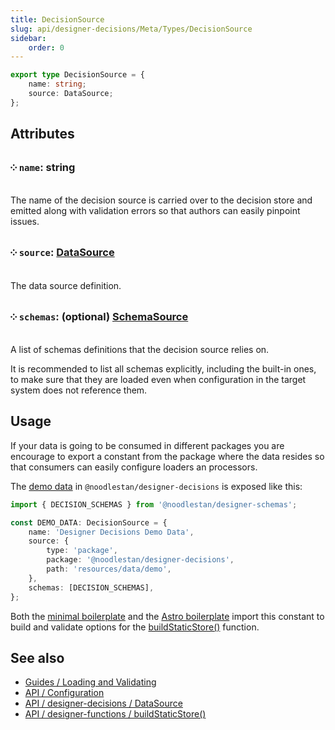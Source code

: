 ```yaml
---
title: DecisionSource
slug: api/designer-decisions/Meta/Types/DecisionSource
sidebar:
    order: 0
---
```


```ts
export type DecisionSource = {
    name: string;
    source: DataSource;
};
```

## Attributes

### ༶ `name`: string

The name of the decision source is carried over to the decision store and emitted along with validation errors so that authors can easily pinpoint issues.

### ༶ `source`: [DataSource](/api/designer-decisions/Meta/Types/DataSource)

The data source definition.

### ༶ `schemas`: (optional) [SchemaSource](/api/designer-decisions/Meta/Types/SchemaSource)

A list of schemas definitions that the decision source relies on.

It is recommended to list all schemas explicitly, including the built-in ones, to make sure that they are loaded even when configuration in the target system does not reference them.

## Usage

If your data is going to be consumed in different packages you are encourage to export a constant from the package where the data resides so that consumers can easily configure loaders an processors.

The [demo data](https://github.com/noodlestan/designer/blob/main/packages/libs/designer-decisions/src/meta/data/constants.ts) in `@noodlestan/designer-decisions` is exposed like this:

```ts
import { DECISION_SCHEMAS } from '@noodlestan/designer-schemas';

const DEMO_DATA: DecisionSource = {
    name: 'Designer Decisions Demo Data',
    source: {
        type: 'package',
        package: '@noodlestan/designer-decisions',
        path: 'resources/data/demo',
    },
    schemas: [DECISION_SCHEMAS],
};
```

Both the [minimal boilerplate](https://github.com/noodlestan/designer-boilerplate-minimal/blob/main/dd.config.mjs) and the [Astro boilerplate](https://github.com/noodlestan/designer-boilerplate-astro/blob/main/dd.config.mjs) import this constant to build and validate options for the [buildStaticStore()](/api/designer-functions/Builder/buildStaticStore) function.

## See also

-   [Guides / Loading and Validating](/guides/loading-and-validating-design-decisions/)
-   [API / Configuration](/api/configuration)
-   [API / designer-decisions / DataSource](/api/designer-decisions/Meta/Types/DataSource)
-   [API / designer-functions / buildStaticStore()](/api/designer-functions/Builder/buildStaticStore)
